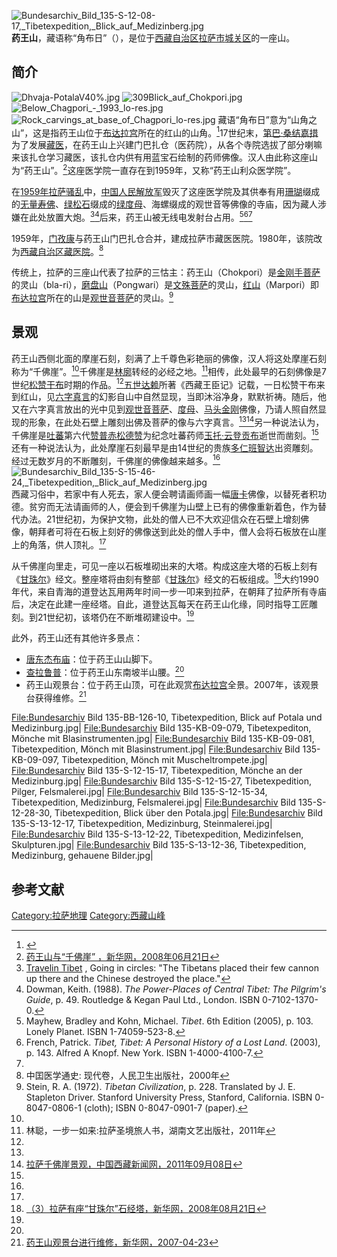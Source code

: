 [[File:Bundesarchiv_Bild_135-S-12-08-17,_Tibetexpedition,_Blick_auf_Medizinberg.jpg|thumb]]
'''药王山'''，藏语称“角布日”（{{bo|b=ལྕགས་པོ་རི|w=lCags po ri}}），是位于[[西藏自治区|西藏自治区]][[拉萨市|拉萨市]][[城关区_(拉萨市)|城关区]]的一座山。

==简介==
[[File:Dhvaja-PotalaV40%.jpg|thumb]]
[[File:309Blick_auf_Chokpori.jpg|thumb]]
[[File:Below_Chagpori_-_1993_lo-res.jpg|thumb]]
[[File:Rock_carvings_at_base_of_Chagpori_lo-res.jpg|thumb]]
藏语“角布日”意为“山角之山”，这是指药王山位于[[布达拉宫|布达拉宫]]所在的红山的山角。<ref name=ifeng>{{Cite web |url=http://fo.ifeng.com/zhuanti/xizang/200705/0528_45_43705.shtml |title=西藏拉萨药王山，凤凰网，2007年05月28日 |accessdate=2013年8月9日 |archive-date=2013年9月27日 |archive-url=https://web.archive.org/web/20130927020305/http://fo.ifeng.com/zhuanti/xizang/200705/0528_45_43705.shtml |dead-url=no }}</ref>17世纪末，[[桑结嘉措|第巴·桑结嘉措]]为了发展[[藏医|藏医]]，在药王山上兴建门巴扎仓（医药院），从各个寺院选拔了部分喇嘛来该扎仓学习藏医，该扎仓内供有用蓝宝石绘制的药师佛像。汉人由此称这座山为“药王山”。<ref name=xhw>[http://news.xinhuanet.com/sports/2008-06/21/content_8411698.htm 药王山与“千佛崖” ，新华网，2008年06月21日]{{dead link|date=2018年1月 |bot=InternetArchiveBot |fix-attempted=yes }}</ref>这座医学院一直存在到1959年，又称“药王山利众医学院”。

在[[1959年藏区骚乱|1959年拉萨骚乱]]中，[[中国人民解放军|中国人民解放军]]毁灭了这座医学院及其供奉有用[[珊瑚|珊瑚]]缀成的[[无量寿佛|无量寿佛]]、[[绿松石|绿松石]]缀成的[[绿度母|绿度母]]、海螺缀成的观世音等佛像的寺庙，因为藏人涉嫌在此处放置大炮。<ref name="#1">[http://travelintibet.com/tibetan-travel-lhasa.htm Travelin Tibet] {{webarchive|url=https://web.archive.org/web/20110828091854/http://www.travelintibet.com/tibetan-travel-lhasa.htm |date=2011-08-28 }}, Going in circles: "The Tibetans placed their few cannon up there and the Chinese destroyed the place."</ref><ref>Dowman, Keith. (1988). ''The Power-Places of Central Tibet: The Pilgrim's Guide'', p. 49. Routledge & Kegan Paul Ltd., London. ISBN 0-7102-1370-0.</ref>后来，药王山被无线电发射台占用。<ref>Mayhew, Bradley and Kohn, Michael. ''Tibet''. 6th Edition (2005), p. 103. Lonely Planet. ISBN 1-74059-523-8.</ref><ref>French, Patrick. ''Tibet, Tibet: A Personal History of a Lost Land''. (2003), p. 143. Alfred A Knopf. New York. ISBN 1-4000-4100-7.</ref><ref name="#1"/>

1959年，[[门孜康|门孜康]]与药王山门巴扎仓合并，建成拉萨市藏医医院。1980年，该院改为[[西藏自治区藏医院|西藏自治区藏医院]]。<ref>中囯医学通史: 现代卷，人民卫生出版社，2000年</ref>

传统上，拉萨的三座山代表了拉萨的三怙主：药王山（Chokpori）是[[金刚手菩萨|金刚手菩萨]]的灵山（bla-ri），[[磨盘山_(拉萨)|磨盘山]]（Pongwari）是[[文殊菩萨|文殊菩萨]]的灵山，[[红山_(拉萨)|红山]]（Marpori）即[[布达拉宫|布达拉宫]]所在的山是[[观世音菩萨|观世音菩萨]]的灵山。<ref>Stein, R. A. (1972). ''Tibetan Civilization'', p. 228. Translated by J. E. Stapleton Driver. Stanford University Press, Stanford, California. ISBN 0-8047-0806-1 (cloth); ISBN 0-8047-0901-7 (paper).</ref>

==景观==

药王山西侧北面的摩崖石刻，刻满了上千尊色彩艳丽的佛像，汉人将这处摩崖石刻称为“千佛崖”。<ref name=xhw/>千佛崖是[[林廓|林廓]]转经的必经之地。<ref name=lin>林聪，一步一如来:拉萨圣境旅人书，湖南文艺出版社，2011年</ref>相传，此处最早的石刻佛像是7世纪[[松赞干布|松赞干布]]时期的作品。<ref name=xhw/>[[五世达赖|五世达赖]]所著《西藏王臣记》记载，一日松赞干布来到红山，见[[六字真言|六字真言]]的幻影自山中自然显现，当即沐浴净身，默默祈祷。随后，他又在六字真言放出的光中见到[[观世音菩萨|观世音菩萨]]、[[度母|度母]]、[[马头金刚|马头金刚]]佛像，乃请人照自然显现的形象，在此处石壁上雕刻出佛及菩萨的像与六字真言。<ref name=lin/><ref name=zgxzxw>[http://www.chinatibetnews.com/zongjiao/2011-09/08/content_775581.htm 拉萨千佛崖景观，中国西藏新闻网，2011年09月08日]{{dead link|date=2018年4月 |bot=InternetArchiveBot |fix-attempted=yes }}</ref>另一种说法认为，千佛崖是[[吐蕃|吐蕃]]第六代[[赞普|赞普]][[赤松德赞|赤松德赞]]为纪念吐蕃药师[[玉托·云登贡布|玉托·云登贡布]]逝世而凿刻。<ref name=zgxzxw/>还有一种说法认为，此处摩崖石刻最早是由14世纪的贵族[[多仁班智达|多仁班智达]]出资雕刻。经过无数岁月的不断雕刻，千佛崖的佛像越来越多。<ref name=lin/>
[[File:Bundesarchiv_Bild_135-S-15-46-24,_Tibetexpedition,_Blick_auf_Medizinberg.jpg|thumb]]
西藏习俗中，若家中有人死去，家人便会聘请画师画一幅[[唐卡|唐卡]]佛像，以替死者积功德。贫穷而无法请画师的人，便会到千佛崖为山壁上已有的佛像重新着色，作为替代办法。21世纪初，为保护文物，此处的僧人已不大欢迎信众在石壁上增刻佛像，朝拜者可将在石板上刻好的佛像送到此处的僧人手中，僧人会将石板放在山崖上的角落，供人顶礼。<ref name=lin/>

从千佛崖向里走，可见一座以石板堆砌出来的大塔。构成这座大塔的石板上刻有《[[甘珠尔|甘珠尔]]》经文。整座塔将由刻有整部《[[甘珠尔|甘珠尔]]》经文的石板组成。<ref>[http://news.xinhuanet.com/olympics/2008-08/21/content_9582804.htm （3）拉萨有座“甘珠尔”石经塔，新华网，2008年08月21日]{{dead link|date=2018年4月 |bot=InternetArchiveBot |fix-attempted=yes }}</ref>大约1990年代，来自青海的道登达瓦用两年时间一步一叩来到拉萨，在朝拜了拉萨所有寺庙后，决定在此建一座经塔。自此，道登达瓦每天在药王山化缘，同时指导工匠雕刻。到21世纪初，该塔仍在不断堆砌建设中。<ref name=lin/>

此外，药王山还有其他许多景点：
*[[唐东杰布庙|唐东杰布庙]]：位于药王山山脚下。
*[[查拉鲁普|查拉鲁普]]：位于药王山东南坡半山腰。<ref name=ifeng/>
*药王山观景台：位于药王山顶，可在此观赏[[布达拉宫|布达拉宫]]全景。2007年，该观景台获得维修。<ref>[http://www.xz.xinhuanet.com/wangqun/2007-04/23/content_9860212.htm 药王山观景台进行维修，新华网，2007-04-23]{{Dead link|date=2020年7月 |bot=InternetArchiveBot |fix-attempted=yes }}</ref>

<gallery>
File:Bundesarchiv Bild 135-BB-126-10, Tibetexpedition, Blick auf Potala und Medizinburg.jpg|
File:Bundesarchiv Bild 135-KB-09-079, Tibetexpediton, Mönche mit Blasinstrumenten.jpg|
File:Bundesarchiv Bild 135-KB-09-081, Tibetexpedition, Mönch mit Blasinstrument.jpg|
File:Bundesarchiv Bild 135-KB-09-097, Tibetexpedition, Mönch mit Muscheltrompete.jpg|
File:Bundesarchiv Bild 135-S-12-15-17, Tibetexpedition, Mönche an der Medizinburg.jpg|
File:Bundesarchiv Bild 135-S-12-15-27, Tibetexpedition, Pilger, Felsmalerei.jpg|
File:Bundesarchiv Bild 135-S-12-15-34, Tibetexpedition, Medizinburg, Felsmalerei.jpg|
File:Bundesarchiv Bild 135-S-12-28-30, Tibetexpedition, Blick über den Potala.jpg|
File:Bundesarchiv Bild 135-S-13-12-17, Tibetexpedition, Medizinburg, Steinmalerei.jpg|
File:Bundesarchiv Bild 135-S-13-12-22, Tibetexpedition, Medizinfelsen, Skulpturen.jpg|
File:Bundesarchiv Bild 135-S-13-12-36, Tibetexpedition, Medizinburg, gehauene Bilder.jpg|
</gallery>

==参考文献==
{{reflist}}

{{拉萨地标}}
{{coord|29.6522043|N|91.1094743|E|source:frwiki_region:CN_scale:100000|format=dms|display=title}}
[[Category:拉萨地理|Category:拉萨地理]]
[[Category:西藏山峰|Category:西藏山峰]]